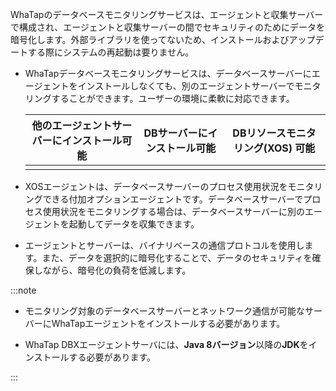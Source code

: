 WhaTapのデータベースモニタリングサービスは、エージェントと収集サーバーで構成され、エージェントと収集サーバーの間でセキュリティのためにデータを暗号化します。外部ライブラリを使ってないため、インストールおよびアップデートする際にシステムの再起動は要りません。

-   WhaTapデータベースモニタリングサービスは、データベースサーバーにエージェントをインストールしなくても、別のエージェントサーバーでモニタリングすることができます。ユーザーの環境に柔軟に対応できます。

    <div class='db-agent'>

    |                      他のエージェントサーバーにインストール可能                      |                        DBサーバーにインストール可能                       |           DBリソースモニタリング(XOS) 可能          |
    | :-------------------------------------------------------------: | :----------------------------------------------------------: | :-------------------------------------: |
    | <ImgLang img='dbx-install-agent-on-agent-server.png' desc='' /> | <ImgLang img='dbx-install-agent-on-db-server.png' desc='' /> | <ImgLang img='xos-agent.png' desc='' /> |

    </div>

-   XOSエージェントは、データベースサーバーのプロセス使用状況をモニタリングできる付加オプションエージェントです。データベースサーバーでプロセス使用状況をモニタリングする場合は、データベースサーバーに別のエージェントを起動してデータを収集できます。

-   エージェントとサーバーは、バイナリベースの通信プロトコルを使用します。また、データを選択的に暗号化することで、データのセキュリティを確保しながら、暗号化の負荷を低減します。

:::note

-   モニタリング対象のデータベースサーバーとネットワーク通信が可能なサーバーにWhaTapエージェントをインストールする必要があります。

-   WhaTap DBXエージェントサーバには、**Java 8バージョン**以降の**JDK**をインストールする必要があります。

:::
